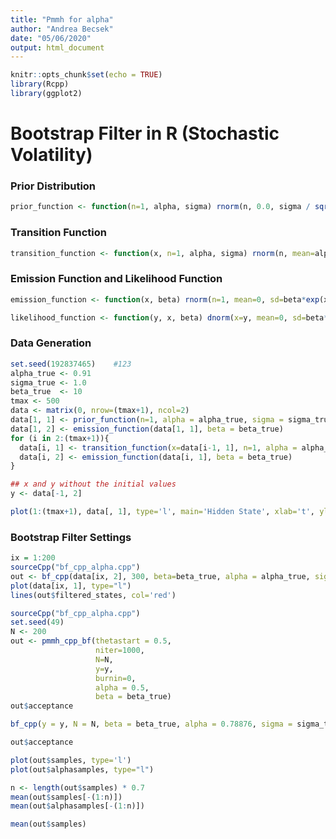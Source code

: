 ```yaml
---
title: "Pmmh for alpha"
author: "Andrea Becsek"
date: "05/06/2020"
output: html_document
---
```


```r
knitr::opts_chunk$set(echo = TRUE)
library(Rcpp)
library(ggplot2)
```

# Bootstrap Filter in R (Stochastic Volatility)

### Prior Distribution
```r
prior_function <- function(n=1, alpha, sigma) rnorm(n, 0.0, sigma / sqrt((1 - alpha^2)))
```

### Transition Function
```r
transition_function <- function(x, n=1, alpha, sigma) rnorm(n, mean=alpha*x, sd=sigma)
```

### Emission Function and Likelihood Function
```r
emission_function <- function(x, beta) rnorm(n=1, mean=0, sd=beta*exp(x/2))

likelihood_function <- function(y, x, beta) dnorm(x=y, mean=0, sd=beta*exp(x/2))
```

### Data Generation
```r
set.seed(192837465)    #123
alpha_true <- 0.91
sigma_true <- 1.0
beta_true  <- 10
tmax <- 500
data <- matrix(0, nrow=(tmax+1), ncol=2)
data[1, 1] <- prior_function(n=1, alpha = alpha_true, sigma = sigma_true)
data[1, 2] <- emission_function(data[1, 1], beta = beta_true)
for (i in 2:(tmax+1)){
  data[i, 1] <- transition_function(x=data[i-1, 1], n=1, alpha = alpha_true, sigma = sigma_true)
  data[i, 2] <- emission_function(data[i, 1], beta = beta_true)
}

## x and y without the initial values
y <- data[-1, 2]

plot(1:(tmax+1), data[, 1], type='l', main='Hidden State', xlab='t', ylab='x')
```

### Bootstrap Filter Settings

```r
ix = 1:200
sourceCpp("bf_cpp_alpha.cpp")
out <- bf_cpp(data[ix, 2], 300, beta=beta_true, alpha = alpha_true, sigma=sigma_true)
plot(data[ix, 1], type="l")
lines(out$filtered_states, col='red')
```

```r
sourceCpp("bf_cpp_alpha.cpp")
set.seed(49)
N <- 200
out <- pmmh_cpp_bf(thetastart = 0.5, 
                   niter=1000, 
                   N=N, 
                   y=y,
                   burnin=0,
                   alpha = 0.5,
                   beta = beta_true)
out$acceptance
```

```r
bf_cpp(y = y, N = N, beta = beta_true, alpha = 0.78876, sigma = sigma_true)
```

```r
out$acceptance
```

```r
plot(out$samples, type='l')
plot(out$alphasamples, type="l")
```

```r
n <- length(out$samples) * 0.7
mean(out$samples[-(1:n)])
mean(out$alphasamples[-(1:n)])
```

```r
mean(out$samples)
```


